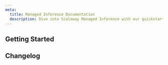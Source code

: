 ```yaml
---
meta:
  title: Managed Inference Documentation
  description: Dive into Scaleway Managed Inference with our quickstart guides, how-tos, tutorials and more.
---
```


<ProductHeader
   productName="Managed Inference"
   productLogo="inference"
   description="Dive into seamless language processing with our easy-to-use LLM endpoints. Perfect for everything from data analysis to creative tasks, all with clear pricing."
   url="/ai-data/managed-inference/quickstart"
   label="Managed Inference Quickstart"
/>

## Getting Started

<Grid>
    <SummaryCard
        title="Quickstart"
        icon="rocket"
        description="Learn how to create, connect to, and delete an LLM endpoint in a few steps."
        label="View Quickstart"
        url="/ai-data/managed-inference/quickstart/"
    />
    <SummaryCard
        title="Concepts"
        icon="information-circle-outline"
        description="Core concepts that give you a better understanding of Scaleway Managed Inference."
        label="View Concepts"
        url="/ai-data/managed-inference/concepts/"
    />
    <SummaryCard
        title="How-tos"
        icon="help-circle-outline"
        description="Check our guides about creating and managing LLM endpoints."
        label="View How-tos"
        url="/ai-data/managed-inference/how-to/"
    />
    <SummaryCard
        title="Additional content"
        icon="book-open-outline"
        description="Guides to help you choose an LLM endpoint, understand pricing and advanced configuration."
        label="View additional content"
        url="/ai-data/managed-inference/reference-content/"
    />
</Grid>

<ClickableBanner
    productLogo="cli"
    title="Managed Inference API"
    description="Learn how to create and manage your Scaleway LLM endpoints through the API."
    url="https://www.scaleway.com/en/developers/api/managed-inference/"
    label="Go to Managed Inference API"
/>

## Changelog

<ChangelogList
    productName="managed-inference"
    numberOfChanges={3}
/>
